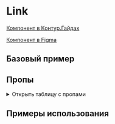 
<Meta of={LinkStories} />

# Link

[Компонент в Контур.Гайдах](https://guides.kontur.ru/components/actions/hyperlink/)

[Компонент в Figma](https://www.figma.com/file/87ScqxPzJpF9DcVBNYWOjM/%E2%9A%A1-Kontur-UI?type=design&node-id=953%3A23703&mode=design&t=os7wLLJCaKzU1UFM-1)

<Description />

## Базовый пример

<Primary />

## Пропы

<details>
  <summary>Открыть таблицу с пропами</summary>
  <Controls />
</details>

## Примеры использования

<Stories title="" includePrimary={false} />
